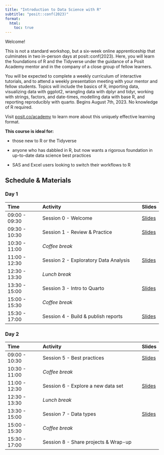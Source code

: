 ```yaml
---
title: "Introduction to Data Science with R"
subtitle: "posit::conf(2023)"
format: 
  html:
    toc: true
---
```


Welcome!

This is not a standard workshop, but a six-week online apprenticeship that culminates in two in-person days at posit::conf(2023). Here, you will learn the foundations of R and the Tidyverse under the guidance of a Posit Academy mentor and in the company of a close group of fellow learners. 

You will be expected to complete a weekly curriculum of interactive tutorials, and to attend a weekly presentation meeting with your mentor and fellow students. Topics will include the basics of R, importing data, visualizing data with ggplot2, wrangling data with dplyr and tidyr, working with strings, factors, and date-times, modelling data with base R, and reporting reproducibly with quarto. Begins August 7th, 2023. No knowledge of R required. 

Visit [posit.co/academy](https://posit.co/products/enterprise/academy/) to learn more about this uniquely effective learning format.

**This course is ideal for:**

* those new to R or the Tidyverse

* anyone who has dabbled in R, but now wants a rigorous foundation in up-to-date data science best practices

* SAS and Excel users looking to switch their workflows to R

## Schedule & Materials

### Day 1

| Time          | Activity                              | Slides
| :------------ | :------------------------------------ | :----- |
| 09:00 - 09:30 | Session 0 - Welcome                   | [Slides](https://intro-tidyverse-2023.netlify.app/_slides/session01-welcome-slides.html){target="_blank" rel="noopener noreferrer"}
| 09:30 - 10:30 | Session 1 - Review & Practice         | [Slides](https://intro-tidyverse-2023.netlify.app/_slides/session01-practice-slides.html){target="_blank" rel="noopener noreferrer"}|
| 10:30 - 11:00 | *Coffee break*                        |  |
| 11:00 - 12:30 | Session 2 - Exploratory Data Analysis | [Slides](https://github.com/posit-conf-2023/r-intro/blob/main/slides/session02-eda.pdf){target="_blank" rel="noopener noreferrer"} |
| 12:30 - 13:30 | *Lunch break*                         |  |
| 13:30 - 15:00 | Session 3 - Intro to Quarto           | [Slides](https://intro-tidyverse-2023.netlify.app/_slides/session03-quarto-slides.html){target="_blank" rel="noopener noreferrer"} |
| 15:00 - 15:30 | *Coffee break*                        |  |
| 15:30 - 17:00 | Session 4 - Build & publish reports   | [Slides](https://github.com/posit-conf-2023/r-intro/blob/main/slides/session04-reports.pdf){target="_blank" rel="noopener noreferrer"}  |

### Day 2

| Time          | Activity                             | Slides
| :------------ | :----------------------------------- | :----- |
| 09:00 - 10:30 | Session 5 - Best practices           | [Slides](https://github.com/posit-conf-2023/r-intro/blob/main/slides/session05-best-practices.pdf){target="_blank" rel="noopener noreferrer"} |
| 10:30 - 11:00 | *Coffee break*                       |  |
| 11:00 - 12:30 | Session 6 - Explore a new data set   | [Slides](https://github.com/posit-conf-2023/r-intro/blob/main/slides/session06-new-data.pdf){target="_blank" rel="noopener noreferrer"} |
| 12:30 - 13:30 | *Lunch break*                        |  |
| 13:30 - 15:00 | Session 7 - Data types               | [Slides](https://intro-tidyverse-2023.netlify.app/_slides/session07-types-slides.html){target="_blank" rel="noopener noreferrer"} |
| 15:00 - 15:30 | *Coffee break*                       |  |
| 15:30 - 17:00 | Session 8 - Share projects & Wrap-up |  |
